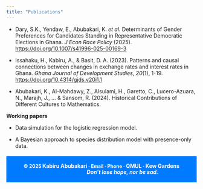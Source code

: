 ```yaml
---
title: "Publications"
---
```


-   Dary, S.K., Yendaw, E., Abubakari, K. *et al.* Determinants of Gender Preferences for Candidates Standing in Representative Democratic Elections in Ghana. *J Econ Race Policy* (2025). <https://doi.org/10.1007/s41996-025-00169-3>

-   Issahaku, H., Kabiru, A., & Basit, D. A. (2023). Patterns and causal connections between changes in exchange rates and interest rates in Ghana. *Ghana Journal of Development Studies*, *20*(1), 1-19. <https://doi.org/10.4314/gjds.v20i1.1>

-   Abubakari, K., Al-Mahdawy, Z., Alsulami, H., Garetto, C., Lucero-Azuara, N., Marajh, J., ... & Sansom, R. (2024). Historical Contributions of Different Cultures to Mathematics.

 **Working papers**

-   Data simulation for the logistic regression model.

-   A Bayesian approach to species distribution model with presence-only data.


<footer style="background-color: #007BFF; text-align: center; font-size: 0.9em; color: white; padding: 0.5em 0; margin-top: 1.5em;">
  <p style="font-size: 1em; font-weight: bold;">
    © 2025 <span style="font-size: 1.1em;">Kabiru Abubakari</span> · 
    <a href="mailto:k.abubakari@qmul.ac.uk" style="color: white; text-decoration: none;">Email</a> · 
    <a href="tel:+447440360584" style="color: white; text-decoration: none;">Phone</a> ·
    <a href="https://www.qmul.ac.uk/" target="_blank" style="color: white; font-size: 1.1em; text-decoration: none;">QMUL</a> · 
    <a href="https://www.kew.org/" target="_blank" style="color: white; font-size: 1.1em; text-decoration: none;">Kew Gardens</a>
    <span style="margin-left: 8em; text-align: right; font-style: italic; font-size: 1.1em;">
      Don't lose hope, nor be sad.
    </span>
  </p>
</footer>
